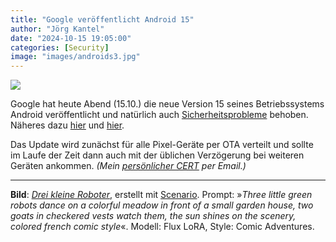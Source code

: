 ```yaml
---
title: "Google veröffentlicht Android 15"
author: "Jörg Kantel"
date: "2024-10-15 19:05:00"
categories: [Security]
image: "images/androids3.jpg"
---
```


[![](images/androids3-b.jpg)](https://www.flickr.com/photos/schockwellenreiter/54068395422/)

Google hat heute Abend (15.10.) die neue Version 15 seines Betriebssystems Android veröffentlicht und natürlich auch [Sicherheitsprobleme](https://source.android.com/docs/security/bulletin/android-15?hl=de) behoben. Näheres dazu [hier](https://blog.google/intl/de-de/produkte/android-chrome-mehr/android-15/) und [hier](https://www.android.com/android-15/). 

Das Update wird zunächst für alle Pixel-Geräte per OTA verteilt und sollte im Laufe der Zeit dann auch mit der üblichen Verzögerung bei weiteren Geräten ankommen. *(Mein [persönlicher CERT](https://wwwuser.gwdguser.de/~mreiman1/) per Email.)*

---

**Bild**: *[Drei kleine Roboter](https://www.flickr.com/photos/schockwellenreiter/54068395422/)*, erstellt mit [Scenario](http://cognitiones.kantel-chaos-team.de/technikgeschichte/rechnerundnetze/scenario.html). Prompt: »*Three little green robots dance on a colorful meadow in front of a small garden house, two goats in checkered vests watch them, the sun shines on the scenery, colored french comic style*«. Modell: Flux LoRA, Style: Comic Adventures.